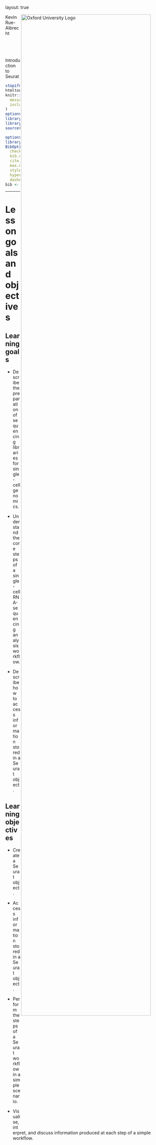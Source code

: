 layout: true

<div class="my-header"><img src="img/ox_brand1_pos.gif" alt="Oxford University Logo" align="right" height="90%"></div>

<div class="my-footer"><span>
Kevin Rue-Albrecht
&emsp;&emsp;&emsp;&emsp;&emsp;&emsp;&emsp;&emsp;&emsp;&emsp;&emsp;&emsp;
Introduction to Seurat
</span></div> 

```r
stopifnot(requireNamespace("htmltools"))
htmltools::tagList(rmarkdown::html_dependency_font_awesome())
knitr::opts_chunk$set(
  message = FALSE, warning = FALSE, error = FALSE,
  include = FALSE
)
options(width = 90)
library(tidyverse)
library(S4Vectors)
source("preprocess.R")
```

```r
options(htmltools.dir.version = FALSE)
library(RefManageR)
BibOptions(
  check.entries = FALSE,
  bib.style = "authoryear",
  cite.style = "authoryear",
  max.names = 2,
  style = "markdown",
  hyperlink = "to.doc",
  dashed = TRUE)
bib <- ReadBib("bibliography.bib")
```

---

# Lesson goals and objectives

## Learning goals

- Describe the preparation of sequencing libraries for single-cell genomics.

- Understand the core steps of a single-cell RNA-sequencing analysis workflow.

- Describe how to access information stored in a Seurat object.

## Learning objectives

- Create a Seurat object.

- Access information stored in a Seurat object.

- Perform the steps of a Seurat workflow in a simple scenario.

- Visualise, interpret, and discuss information produced at each step of a simple workflow.
